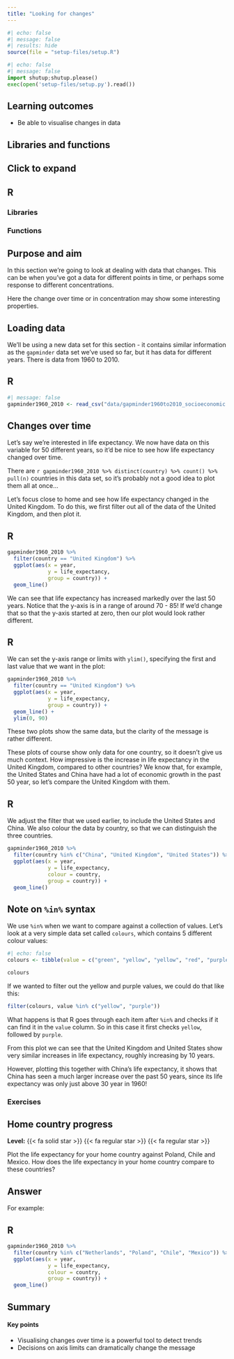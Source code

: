 ```yaml
---
title: "Looking for changes"
---
```


```r
#| echo: false
#| message: false
#| results: hide
source(file = "setup-files/setup.R")
```

```python
#| echo: false
#| message: false
import shutup;shutup.please()
exec(open('setup-files/setup.py').read())
```

::: {.callout-tip}
## Learning outcomes

- Be able to visualise changes in data

:::

## Libraries and functions

::: {.callout-note collapse="true"}
## Click to expand

::: {.panel-tabset group="language"}
## R

### Libraries
### Functions

:::
:::

## Purpose and aim

In this section we're going to look at dealing with data that changes. This can be when you've got a data for different points in time, or perhaps some response to different concentrations.

Here the change over time or in concentration may show some interesting properties.

## Loading data

We'll be using a new data set for this section - it contains similar information as the `gapminder` data set we've used so far, but it has data for different years. There is data from 1960 to 2010.

::: {.panel-tabset group="language"}
## R

```r
#| message: false
gapminder1960_2010 <- read_csv("data/gapminder1960to2010_socioeconomic.csv")
```

:::

## Changes over time

Let's say we're interested in life expectancy. We now have data on this variable for 50 different years, so it'd be nice to see how life expectancy changed over time.

There are `r gapminder1960_2010 %>% distinct(country) %>% count() %>% pull(n)` countries in this data set, so it's probably not a good idea to plot them all at once...

Let's focus close to home and see how life expectancy changed in the United Kingdom. To do this, we first filter out all of the data of the United Kingdom, and then plot it.

::: {.panel-tabset group="language"}
## R

```r
gapminder1960_2010 %>% 
  filter(country == "United Kingdom") %>% 
  ggplot(aes(x = year,
             y = life_expectancy,
             group = country)) +
  geom_line()
```

:::

We can see that life expectancy has increased markedly over the last 50 years. Notice that the y-axis is in a range of around 70 - 85! If we'd change that so that the y-axis started at zero, then our plot would look rather different.

::: {.panel-tabset group="language"}
## R

We can set the y-axis range or limits with `ylim()`, specifying the first and last value that we want in the plot:

```r
gapminder1960_2010 %>% 
  filter(country == "United Kingdom") %>% 
  ggplot(aes(x = year,
             y = life_expectancy,
             group = country)) +
  geom_line() +
  ylim(0, 90)
```

:::

These two plots show the same data, but the clarity of the message is rather different.

These plots of course show only data for one country, so it doesn't give us much context. How impressive is the increase in life expectancy in the United Kingdom, compared to other countries? We know that, for example, the United States and China have had a lot of economic growth in the past 50 year, so let's compare the United Kingdom with them.

::: {.panel-tabset group="language"}
## R

We adjust the filter that we used earlier, to include the United States and China. We also colour the data by country, so that we can distinguish the three countries.

```r
gapminder1960_2010 %>% 
  filter(country %in% c("China", "United Kingdom", "United States")) %>% 
  ggplot(aes(x = year,
             y = life_expectancy,
             colour = country,
             group = country)) +
  geom_line()
```

::: {.callout-note collapse="true"}
## Note on `%in%` syntax

We use `%in%` when we want to compare against a collection of values. Let's look at a very simple data set called `colours`, which contains 5 different colour values:

```r
#| echo: false
colours <- tibble(value = c("green", "yellow", "yellow", "red", "purple"))
```

```r
colours
```

If we wanted to filter out the yellow and purple values, we could do that like this:

```r
filter(colours, value %in% c("yellow", "purple"))
```

What happens is that R goes through each item after `%in%` and checks if it can find it in the `value` column. So in this case it first checks `yellow`, followed by `purple`.

:::

:::

From this plot we can see that the United Kingdom and United States show very similar increases in life expectancy, roughly increasing by 10 years.

However, plotting this together with China's life expectancy, it shows that China has seen a much larger increase over the past 50 years, since its life expectancy was only just above 30 year in 1960!

### Exercises

::: {.callout-note icon=false}
## Home country progress

**Level:** {{< fa solid star >}} {{< fa regular star >}} {{< fa regular star >}}

Plot the life expectancy for your home country against Poland, Chile and Mexico. How does the life expectancy in your home country compare to these countries?

::: {.callout-tip collapse="true"}
## Answer

For example:

::: {.panel-tabset group="language"}
## R

```r
gapminder1960_2010 %>% 
  filter(country %in% c("Netherlands", "Poland", "Chile", "Mexico")) %>% 
  ggplot(aes(x = year,
             y = life_expectancy,
             colour = country,
             group = country)) +
  geom_line()
```

:::
:::
:::

## Summary

::: {.callout-tip}
#### Key points

- Visualising changes over time is a powerful tool to detect trends
- Decisions on axis limits can dramatically change the message
:::
